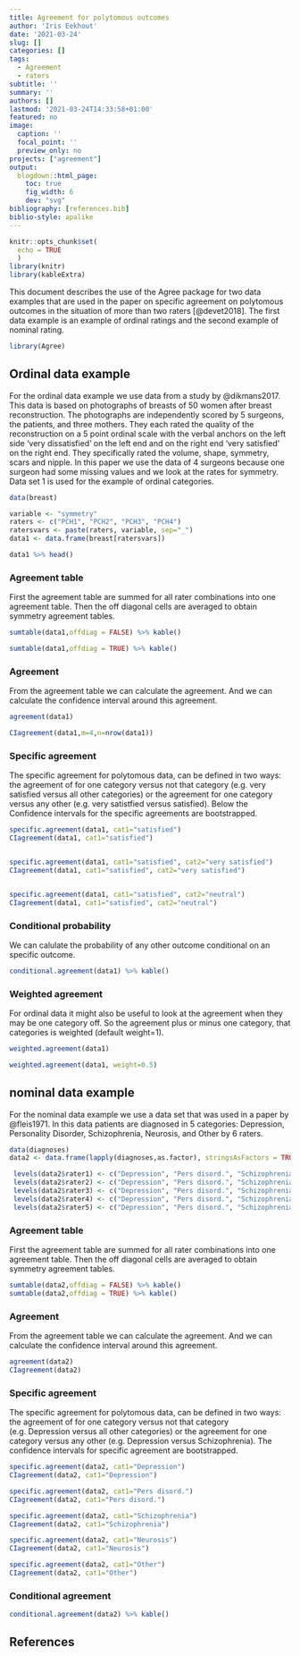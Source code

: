 ```yaml
---
title: Agreement for polytomous outcomes
author: 'Iris Eekhout'
date: '2021-03-24'
slug: []
categories: []
tags:
  - Agreement
  - raters
subtitle: ''
summary: ''
authors: []
lastmod: '2021-03-24T14:33:58+01:00'
featured: no
image:
  caption: ''
  focal_point: ''
  preview_only: no
projects: ["agreement"]
output: 
  blogdown::html_page:
    toc: true
    fig_width: 6
    dev: "svg"
bibliography: [references.bib]
biblio-style: apalike
---
```



```r
knitr::opts_chunk$set(
  echo = TRUE
  )
library(knitr)
library(kableExtra)

```

This document describes the use of the Agree package for two data examples that are used in the paper on specific agreement on polytomous outcomes in the situation of more than two raters [@devet2018]. The first data example is an example of ordinal ratings and the second example of nominal rating. 

```r
library(Agree)

```

## Ordinal data example
For the ordinal data example we use data from a study by @dikmans2017. This data is based on photographs of breasts of 50 women after breast reconstruction. The photographs are  independently scored by 5 surgeons, the patients, and three mothers. They each rated the quality of the reconstruction on a 5 point ordinal scale with the verbal anchors on the left side ‘very dissatisfied’ on the left end and on the right end ‘very satisfied’ on the right end. They specifically rated the volume, shape, symmetry, scars and nipple. In this paper we use the data of 4 surgeons because one surgeon had some missing values and we look at the rates for symmetry. Data set 1 is used for the example of ordinal categories.

```r
data(breast)

variable <- "symmetry"
raters <- c("PCH1", "PCH2", "PCH3", "PCH4")
ratersvars <- paste(raters, variable, sep="_")
data1 <- data.frame(breast[ratersvars])

data1 %>% head()

```

### Agreement table
First the agreement table are summed for all rater combinations into one agreement table. Then the off diagonal cells are averaged to obtain symmetry agreement tables. 

```r

sumtable(data1,offdiag = FALSE) %>% kable()

sumtable(data1,offdiag = TRUE) %>% kable()
```

### Agreement
From the agreement table we can calculate the agreement. And we can calculate the confidence interval around this agreement.
```r
agreement(data1)

CIagreement(data1,m=4,n=nrow(data1))

```


### Specific agreement
The specific agreement for polytomous data, can be defined in two ways: the agreement of for one category versus not that category (e.g. very satisfied versus all other categories) or the agreement for one category versus any other (e.g. very satistfied versus satisfied). Below the Confidence intervals for the specific agreements are bootstrapped.


```r
specific.agreement(data1, cat1="satisfied")
CIagreement(data1, cat1="satisfied")


specific.agreement(data1, cat1="satisfied", cat2="very satisfied")
CIagreement(data1, cat1="satisfied", cat2="very satisfied")


specific.agreement(data1, cat1="satisfied", cat2="neutral")
CIagreement(data1, cat1="satisfied", cat2="neutral")

```


### Conditional probability
We can calulate the probability of any other outcome conditional on an specific outcome. 

```r
conditional.agreement(data1) %>% kable()
```


### Weighted agreement
For ordinal data it might also be useful to look at the agreement when they may be one category off. So the agreement plus or minus one category, that categories is weighted (default weight=1). 

```r
weighted.agreement(data1)

weighted.agreement(data1, weight=0.5)

```



## nominal data example
For the nominal data example we use a data set that was used in a paper by @fleis1971. In this data patients are diagnosed in 5 categories: Depression, Personality Disorder, Schizophrenia, Neurosis, and Other by 6 raters. 

```r

data(diagnoses) 
data2 <- data.frame(lapply(diagnoses,as.factor), stringsAsFactors = TRUE)

 levels(data2$rater1) <- c("Depression", "Pers disord.", "Schizophrenia", "Neurosis", "Other")
 levels(data2$rater2) <- c("Depression", "Pers disord.", "Schizophrenia", "Neurosis", "Other")
 levels(data2$rater3) <- c("Depression", "Pers disord.", "Schizophrenia", "Neurosis", "Other")
 levels(data2$rater4) <- c("Depression", "Pers disord.", "Schizophrenia", "Neurosis", "Other")
 levels(data2$rater5) <- c("Depression", "Pers disord.", "Schizophrenia", "Neurosis", "Other")


```


### Agreement table
First the agreement table are summed for all rater combinations into one agreement table. Then the off diagonal cells are averaged to obtain symmetry agreement tables. 

```r
sumtable(data2,offdiag = FALSE) %>% kable()
sumtable(data2,offdiag = TRUE) %>% kable()
```

### Agreement
From the agreement table we can calculate the agreement. And we can calculate the confidence interval around this agreement.
```r
agreement(data2)
CIagreement(data2)
```

### Specific agreement
The specific agreement for polytomous data, can be defined in two ways: the agreement of for one category versus not that category (e.g. Depression versus all other categories) or the agreement for one category versus any other (e.g. Depression versus Schizophrenia). The confidence intervals for specific agreement are bootstrapped.
```r
specific.agreement(data2, cat1="Depression")
CIagreement(data2, cat1="Depression")

specific.agreement(data2, cat1="Pers disord.")
CIagreement(data2, cat1="Pers disord.")

specific.agreement(data2, cat1="Schizophrenia")
CIagreement(data2, cat1="Schizophrenia")

specific.agreement(data2, cat1="Neurosis")
CIagreement(data2, cat1="Neurosis")

specific.agreement(data2, cat1="Other")
CIagreement(data2, cat1="Other")

```


### Conditional agreement

```r
conditional.agreement(data2) %>% kable()
```

## References
